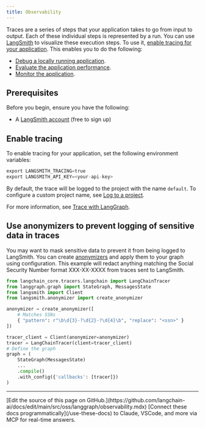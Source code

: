 ```yaml
---
title: Observability
---
```




Traces are a series of steps that your application takes to go from input to output. Each of these individual steps is represented by a run. You can use [LangSmith](https://smith.langchain.com/) to visualize these execution steps. To use it, [enable tracing for your application](/langsmith/trace-with-langgraph). This enables you to do the following:

* [Debug a locally running application](/langsmith/observability-studio#debug-langsmith-traces).
* [Evaluate the application performance](/oss/python/langchain/evals).
* [Monitor the application](/langsmith/dashboards).

## Prerequisites

Before you begin, ensure you have the following:

* A [LangSmith account](https://smith.langchain.com/) (free to sign up)

## Enable tracing

To enable tracing for your application, set the following environment variables:

```python
export LANGSMITH_TRACING=true
export LANGSMITH_API_KEY=<your-api-key>
```

By default, the trace will be logged to the project with the name `default`. To configure a custom project name, see [Log to a project](#log-to-a-project).

For more information, see [Trace with LangGraph](/langsmith/trace-with-langgraph).

<observability />

## Use anonymizers to prevent logging of sensitive data in traces

You may want to mask sensitive data to prevent it from being logged to LangSmith. You can create [anonymizers](/langsmith/mask-inputs-outputs#rule-based-masking-of-inputs-and-outputs) and apply them to
your graph using configuration. This example will redact anything matching the Social Security Number format XXX-XX-XXXX from traces sent to LangSmith.

```python Python
from langchain_core.tracers.langchain import LangChainTracer
from langgraph.graph import StateGraph, MessagesState
from langsmith import Client
from langsmith.anonymizer import create_anonymizer

anonymizer = create_anonymizer([
    # Matches SSNs
    { "pattern": r"\b\d{3}-?\d{2}-?\d{4}\b", "replace": "<ssn>" }
])

tracer_client = Client(anonymizer=anonymizer)
tracer = LangChainTracer(client=tracer_client)
# Define the graph
graph = (
    StateGraph(MessagesState)
    ...
    .compile()
    .with_config({'callbacks': [tracer]})
)
```

---

<Callout icon="pen-to-square" iconType="regular">
    [Edit the source of this page on GitHub.](https://github.com/langchain-ai/docs/edit/main/src/oss/langgraph/observability.mdx)
</Callout>
<Tip icon="terminal" iconType="regular">
    [Connect these docs programmatically](/use-these-docs) to Claude, VSCode, and more via MCP for    real-time answers.
</Tip>
